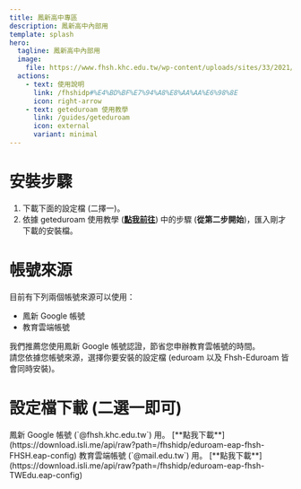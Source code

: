 ```yaml
---
title: 鳳新高中專區
description: 鳳新高中內部用
template: splash
hero:
  tagline: 鳳新高中內部用
  image:
    file: https://www.fhsh.khc.edu.tw/wp-content/uploads/sites/33/2021/06/cropped-fhsh_favicon-192x192.png
  actions:
    - text: 使用說明
      link: /fhshidp#%E4%BD%BF%E7%94%A8%E8%AA%AA%E6%98%8E
      icon: right-arrow
    - text: geteduroam 使用教學
      link: /guides/geteduroam
      icon: external
      variant: minimal
---
```



# 安裝步驟
1. 下載下面的設定檔 (二擇一)。
2. 依據 geteduroam 使用教學 ([**點我前往**](/guides/geteduroam)) 中的步驟 (**從第二步開始**)，匯入剛才下載的安裝檔。

# 帳號來源
目前有下列兩個帳號來源可以使用：
- 鳳新 Google 帳號
- 教育雲端帳號

我們推薦您使用鳳新 Google 帳號認證，節省您申辦教育雲帳號的時間。  
請您依據您帳號來源，選擇你要安裝的設定檔 (eduroam 以及 Fhsh-Eduroam 皆會同時安裝)。  

# 設定檔下載 (二選一即可)
<CardGrid>
	<Card title="鳳新 Google 帳號 (推薦)" icon="add-document">
		鳳新 Google 帳號 (`@fhsh.khc.edu.tw`) 用。  
		[**點我下載**](https://download.isli.me/api/raw?path=/fhshidp/eduroam-eap-fhsh-FHSH.eap-config)
	</Card>
	<Card title="教育雲端帳號" icon="add-document">
		教育雲端帳號 (`@mail.edu.tw`) 用。  
		[**點我下載**](https://download.isli.me/api/raw?path=/fhshidp/eduroam-eap-fhsh-TWEdu.eap-config)  
	</Card>
</CardGrid>